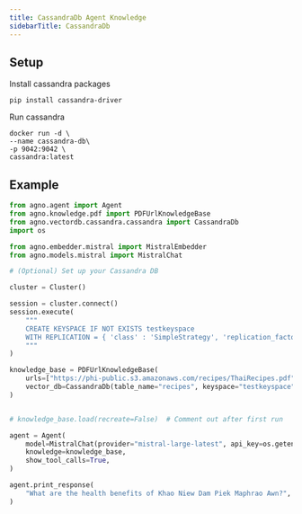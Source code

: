 ```yaml
---
title: CassandraDb Agent Knowledge
sidebarTitle: CassandraDb
---
```


## Setup
Install cassandra packages
```shell
pip install cassandra-driver
```
Run cassandra

```shell
docker run -d \
--name cassandra-db\
-p 9042:9042 \
cassandra:latest
```


## Example
```python agent_with_knowledge.py
from agno.agent import Agent
from agno.knowledge.pdf import PDFUrlKnowledgeBase
from agno.vectordb.cassandra.cassandra import CassandraDb
import os

from agno.embedder.mistral import MistralEmbedder
from agno.models.mistral import MistralChat

# (Optional) Set up your Cassandra DB

cluster = Cluster()

session = cluster.connect()
session.execute(
    """
    CREATE KEYSPACE IF NOT EXISTS testkeyspace
    WITH REPLICATION = { 'class' : 'SimpleStrategy', 'replication_factor' : 1 }
    """
)

knowledge_base = PDFUrlKnowledgeBase(
    urls=["https://phi-public.s3.amazonaws.com/recipes/ThaiRecipes.pdf"],
    vector_db=CassandraDb(table_name="recipes", keyspace="testkeyspace", session=session, embedder=MistralEmbedder()),
)


# knowledge_base.load(recreate=False)  # Comment out after first run

agent = Agent(
    model=MistralChat(provider="mistral-large-latest", api_key=os.getenv("MISTRAL_API_KEY")),
    knowledge=knowledge_base,
    show_tool_calls=True,
)

agent.print_response(
    "What are the health benefits of Khao Niew Dam Piek Maphrao Awn?", markdown=True, show_full_reasoning=True
)

```